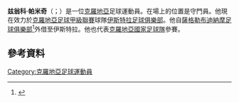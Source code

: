 '''兹翁科·帕米奇'''（{{lang-hr|Zvonko Pamić}}；{{bd|1991年|2月4日}}）是一位[[克羅地亞|克羅地亞]]足球運動員。在場上的位置是守門員。他現在效力於[[克羅地亞足球甲級聯賽|克羅地亞足球甲級聯賽]]球隊[[伊斯特拉足球俱樂部|伊斯特拉足球俱樂部]]。他自[[薩格勒布迪納摩足球俱樂部|薩格勒布迪納摩足球俱樂部]]<ref>{{cite web|title=Pamic wechselt nach Zagreb|trans_title=Pamic transfers to Zagreb|language=de|date=16 December 2012|accessdate=1 January 2013|publisher=[[Deutsche_Fussball_Liga|DFL]]|url=http://www.bundesliga.de/de/liga2/news/2012/0000234234.php|deadurl=yes|archiveurl=https://web.archive.org/web/20121221012849/http://www.bundesliga.de/de/liga2/news/2012/0000234234.php|archivedate=2012年12月21日}}</ref>外借至伊斯特拉。他也代表[[克羅地亞國家足球隊|克羅地亞國家足球隊]]參賽。
==參考資料==
{{Reflist}}

{{DEFAULTSORT: Pamić, Zvonko}}
[[Category:克羅地亞足球運動員|Category:克羅地亞足球運動員]]